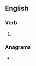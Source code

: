 ==English==

===Verb===
{{head|en|verb form}}

# {{en-past of|rustle}}

===Anagrams===
* {{l|en|lustred}}, {{l|en|strudel}}